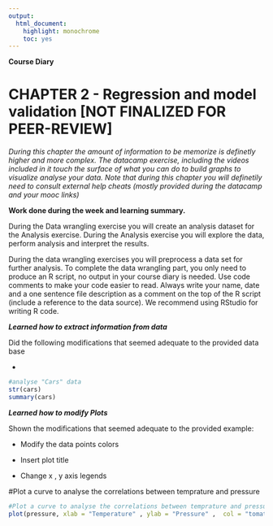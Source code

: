 ```yaml
---
output: 
  html_document: 
    highlight: monochrome
    toc: yes
---
```

**Course Diary**

# CHAPTER 2 - Regression and model validation [NOT FINALIZED FOR PEER-REVIEW]

*During this chapter the amount of information to be memorize is definetly higher and more complex. The datacamp exercise, including the videos included in it touch the surface of what you can do to build graphs to visualize analyse your data. Note that during this chapter you will definetily need to consult external help cheats (mostly provided during the datacamp and your mooc links)*


**Work done during the week and learning summary.**


During the Data wrangling exercise you will create an analysis dataset for the Analysis exercise. During the Analysis exercise you will explore the data, perform analysis and interpret the results.

During the data wrangling exercises you will preprocess a data set for further analysis. To complete the data wrangling part, you only need to produce an R script, no output in your course diary is needed. Use code comments to make your code easier to read. Always write your name, date and a one sentence file description as a comment on the top of the R script (include a reference to the data source). We recommend using RStudio for writing R code.


_**Learned how to extract information from data**_

Did the following modifications that seemed adequate to the provided data base

  - 
  
  

```r
#analyse "Cars" data
str(cars)
summary(cars)


```

_**Learned how to modify Plots**_

Shown the modifications that seemed adequate to the provided example: 

- Modify the data points colors 

- Insert plot title 

- Change x , y axis legends 

#Plot a curve to analyse the correlations between temprature and pressure
```r
#Plot a curve to analyse the correlations between temprature and pressure
plot(pressure, xlab = "Temperature" , ylab = "Pressure" ,  col = "tomato", bg = "grey", main = "Temperature - Pressure curve")
```


